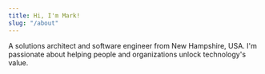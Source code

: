 ```yaml
---
title: Hi, I'm Mark!
slug: "/about"
---
```


A solutions architect and software engineer from New Hampshire, USA.  I'm passionate about helping people and organizations unlock technology's value.
